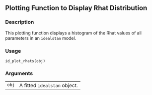 
## Plotting Function to Display Rhat Distribution {.unnumbered}


### Description

This plotting function displays a histogram of the Rhat values of all parameters in an <code>idealstan</code> model.



### Usage

<pre><code class='language-R'>id_plot_rhats(obj)
</code></pre>


### Arguments

<table>
<tr><td style = "white-space: nowrap; font-family: monospace; vertical-align: top"><code id="obj">obj</code></td>
<td>
A fitted <code>idealstan</code> object.
</td></tr>
</table>

